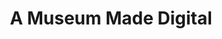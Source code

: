 ---
title: "A Museum Made Digital"
client: "The Sir John Soane Museum"
subtitle: ""
description: "ScanLAB Projects and The Soane Museum are embarked on an ambitious project to create a digital replica of the Museum for online visitors to explore."
vimeo: "199647752"
tags: ['web', 'heritage']
---